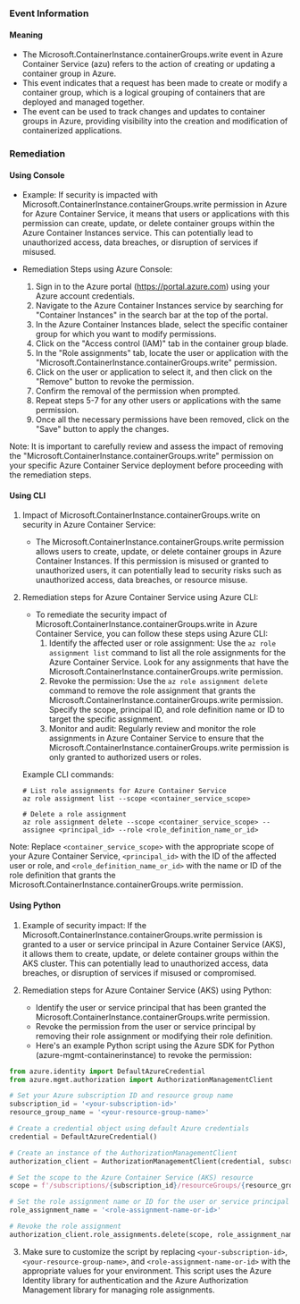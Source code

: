 
### Event Information

#### Meaning

- The Microsoft.ContainerInstance.containerGroups.write event in Azure Container Service (azu) refers to the action of creating or updating a container group in Azure.
- This event indicates that a request has been made to create or modify a container group, which is a logical grouping of containers that are deployed and managed together.
- The event can be used to track changes and updates to container groups in Azure, providing visibility into the creation and modification of containerized applications.

### Remediation

#### Using Console

- Example: If security is impacted with Microsoft.ContainerInstance.containerGroups.write permission in Azure for Azure Container Service, it means that users or applications with this permission can create, update, or delete container groups within the Azure Container Instances service. This can potentially lead to unauthorized access, data breaches, or disruption of services if misused.

- Remediation Steps using Azure Console:
  1. Sign in to the Azure portal (https://portal.azure.com) using your Azure account credentials.
  2. Navigate to the Azure Container Instances service by searching for "Container Instances" in the search bar at the top of the portal.
  3. In the Azure Container Instances blade, select the specific container group for which you want to modify permissions.
  4. Click on the "Access control (IAM)" tab in the container group blade.
  5. In the "Role assignments" tab, locate the user or application with the "Microsoft.ContainerInstance.containerGroups.write" permission.
  6. Click on the user or application to select it, and then click on the "Remove" button to revoke the permission.
  7. Confirm the removal of the permission when prompted.
  8. Repeat steps 5-7 for any other users or applications with the same permission.
  9. Once all the necessary permissions have been removed, click on the "Save" button to apply the changes.

Note: It is important to carefully review and assess the impact of removing the "Microsoft.ContainerInstance.containerGroups.write" permission on your specific Azure Container Service deployment before proceeding with the remediation steps.

#### Using CLI

1. Impact of Microsoft.ContainerInstance.containerGroups.write on security in Azure Container Service:
   - The Microsoft.ContainerInstance.containerGroups.write permission allows users to create, update, or delete container groups in Azure Container Instances. If this permission is misused or granted to unauthorized users, it can potentially lead to security risks such as unauthorized access, data breaches, or resource misuse.

2. Remediation steps for Azure Container Service using Azure CLI:
   - To remediate the security impact of Microsoft.ContainerInstance.containerGroups.write in Azure Container Service, you can follow these steps using Azure CLI:
     1. Identify the affected user or role assignment: Use the `az role assignment list` command to list all the role assignments for the Azure Container Service. Look for any assignments that have the Microsoft.ContainerInstance.containerGroups.write permission.
     2. Revoke the permission: Use the `az role assignment delete` command to remove the role assignment that grants the Microsoft.ContainerInstance.containerGroups.write permission. Specify the scope, principal ID, and role definition name or ID to target the specific assignment.
     3. Monitor and audit: Regularly review and monitor the role assignments in Azure Container Service to ensure that the Microsoft.ContainerInstance.containerGroups.write permission is only granted to authorized users or roles.

   Example CLI commands:
   ```
   # List role assignments for Azure Container Service
   az role assignment list --scope <container_service_scope>

   # Delete a role assignment
   az role assignment delete --scope <container_service_scope> --assignee <principal_id> --role <role_definition_name_or_id>
   ```

Note: Replace `<container_service_scope>` with the appropriate scope of your Azure Container Service, `<principal_id>` with the ID of the affected user or role, and `<role_definition_name_or_id>` with the name or ID of the role definition that grants the Microsoft.ContainerInstance.containerGroups.write permission.

#### Using Python

1. Example of security impact: If the Microsoft.ContainerInstance.containerGroups.write permission is granted to a user or service principal in Azure Container Service (AKS), it allows them to create, update, or delete container groups within the AKS cluster. This can potentially lead to unauthorized access, data breaches, or disruption of services if misused or compromised.

2. Remediation steps for Azure Container Service (AKS) using Python:
   - Identify the user or service principal that has been granted the Microsoft.ContainerInstance.containerGroups.write permission.
   - Revoke the permission from the user or service principal by removing their role assignment or modifying their role definition.
   - Here's an example Python script using the Azure SDK for Python (azure-mgmt-containerinstance) to revoke the permission:

```python
from azure.identity import DefaultAzureCredential
from azure.mgmt.authorization import AuthorizationManagementClient

# Set your Azure subscription ID and resource group name
subscription_id = '<your-subscription-id>'
resource_group_name = '<your-resource-group-name>'

# Create a credential object using default Azure credentials
credential = DefaultAzureCredential()

# Create an instance of the AuthorizationManagementClient
authorization_client = AuthorizationManagementClient(credential, subscription_id)

# Set the scope to the Azure Container Service (AKS) resource
scope = f'/subscriptions/{subscription_id}/resourceGroups/{resource_group_name}/providers/Microsoft.ContainerService'

# Set the role assignment name or ID for the user or service principal
role_assignment_name = '<role-assignment-name-or-id>'

# Revoke the role assignment
authorization_client.role_assignments.delete(scope, role_assignment_name)
```

3. Make sure to customize the script by replacing `<your-subscription-id>`, `<your-resource-group-name>`, and `<role-assignment-name-or-id>` with the appropriate values for your environment. This script uses the Azure Identity library for authentication and the Azure Authorization Management library for managing role assignments.

